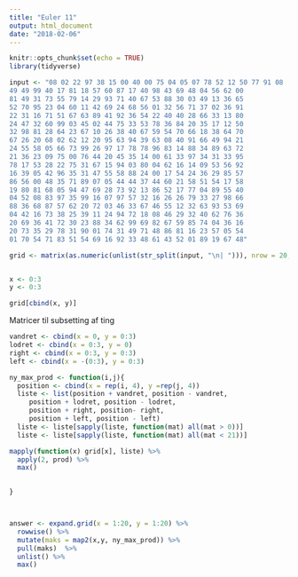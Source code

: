 ```yaml
---
title: "Euler 11"
output: html_document
date: "2018-02-06"
---
```


```r
knitr::opts_chunk$set(echo = TRUE)
library(tidyverse)
```


```r
input <- "08 02 22 97 38 15 00 40 00 75 04 05 07 78 52 12 50 77 91 08
49 49 99 40 17 81 18 57 60 87 17 40 98 43 69 48 04 56 62 00
81 49 31 73 55 79 14 29 93 71 40 67 53 88 30 03 49 13 36 65
52 70 95 23 04 60 11 42 69 24 68 56 01 32 56 71 37 02 36 91
22 31 16 71 51 67 63 89 41 92 36 54 22 40 40 28 66 33 13 80
24 47 32 60 99 03 45 02 44 75 33 53 78 36 84 20 35 17 12 50
32 98 81 28 64 23 67 10 26 38 40 67 59 54 70 66 18 38 64 70
67 26 20 68 02 62 12 20 95 63 94 39 63 08 40 91 66 49 94 21
24 55 58 05 66 73 99 26 97 17 78 78 96 83 14 88 34 89 63 72
21 36 23 09 75 00 76 44 20 45 35 14 00 61 33 97 34 31 33 95
78 17 53 28 22 75 31 67 15 94 03 80 04 62 16 14 09 53 56 92
16 39 05 42 96 35 31 47 55 58 88 24 00 17 54 24 36 29 85 57
86 56 00 48 35 71 89 07 05 44 44 37 44 60 21 58 51 54 17 58
19 80 81 68 05 94 47 69 28 73 92 13 86 52 17 77 04 89 55 40
04 52 08 83 97 35 99 16 07 97 57 32 16 26 26 79 33 27 98 66
88 36 68 87 57 62 20 72 03 46 33 67 46 55 12 32 63 93 53 69
04 42 16 73 38 25 39 11 24 94 72 18 08 46 29 32 40 62 76 36
20 69 36 41 72 30 23 88 34 62 99 69 82 67 59 85 74 04 36 16
20 73 35 29 78 31 90 01 74 31 49 71 48 86 81 16 23 57 05 54
01 70 54 71 83 51 54 69 16 92 33 48 61 43 52 01 89 19 67 48"

grid <- matrix(as.numeric(unlist(str_split(input, "\n| "))), nrow = 20, byrow = T)


x <- 0:3
y <- 0:3

grid[cbind(x, y)]
```
Matricer til subsetting af ting 
```r

vandret <- cbind(x = 0, y = 0:3)
lodret <- cbind(x = 0:3, y = 0)
right <- cbind(x = 0:3, y = 0:3)
left <- cbind(x = -(0:3), y = 0:3)

```


```r
ny_max_prod <- function(i,j){
  position <- cbind(x = rep(i, 4), y =rep(j, 4))  
  liste <- list(position + vandret, position - vandret,
     position + lodret, position - lodret,
     position + right, position- right,
     position + left, position - left)
  liste <- liste[sapply(liste, function(mat) all(mat > 0))]
  liste <- liste[sapply(liste, function(mat) all(mat < 21))]

mapply(function(x) grid[x], liste) %>% 
  apply(2, prod) %>% 
  max()

  
}



answer <- expand.grid(x = 1:20, y = 1:20) %>% 
  rowwise() %>% 
  mutate(maks = map2(x,y, ny_max_prod)) %>% 
  pull(maks)  %>% 
  unlist() %>% 
  max()
```

